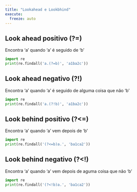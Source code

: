 ```yaml
---
title: "Lookahead e Lookbhind"
execute:
  freeze: auto  
---
```


## Look ahead positivo (?=)

Encontra 'a' quando 'a' é seguido de 'b'

```python
import re
print(re.findall('a.(?=b)', 'a1ba2c'))
```

## Look ahead negativo (?!)

Encontra 'a' quando 'a' é seguido de alguma coisa que não 'b'

```python
import re
print(re.findall('a.(?!b)', 'a1ba2c'))
```

## Look behind positivo (?<=)

Encontra 'a' quando 'a' vem depois de 'b'

```python
import re
print(re.findall('(?<=b)a.', 'ba1ca2'))
```

## Look behind negativo (?<!)

Encontra 'a' quando 'a' vem depois de aguma coisa que não 'b'

```python
import re
print(re.findall('(?<!b)a.', 'ba1ca2'))
```